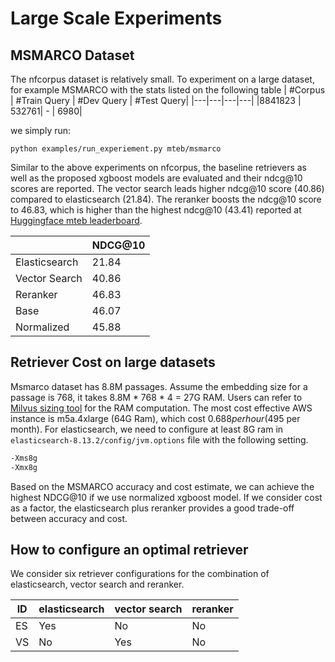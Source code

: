 # Large Scale Experiments

## MSMARCO Dataset

The nfcorpus dataset is relatively small. To experiment on a large dataset, for example MSMARCO with the stats listed on the following table
| #Corpus | #Train Query | #Dev Query | #Test Query|
|---|---|---|---|
|8841823 | 532761| - | 6980|

we simply run:

```shell
python examples/run_experiement.py mteb/msmarco
```

Similar to the above experiments on nfcorpus, the baseline retrievers as well as the proposed xgboost models are evaluated and their ndcg@10 scores are reported. The vector search leads higher ndcg@10 score (40.86) compared to elasticsearch (21.84). The reranker boosts the ndcg@10 score to 46.83, which is higher than the highest ndcg@10 (43.41) reported at [Huggingface mteb leaderboard](https://huggingface.co/spaces/mteb/leaderboard).

| | NDCG@10 |
|---|---|
|Elasticsearch | 21.84|
|Vector Search | 40.86 |
|Reranker | 46.83 |
|Base | 46.07|
|Normalized | 45.88 |

## Retriever Cost on large datasets
Msmarco dataset has 8.8M passages. Assume the embedding size for a passage is 768, it takes 8.8M * 768 * 4 = 27G RAM. Users can refer to [Milvus sizing tool](https://milvus.io/tools/sizing/) for the RAM computation. The most cost effective AWS instance is m5a.4xlarge (64G Ram), which cost $0.688 per hour ($495 per month). For elasticsearch, we need to configure at least 8G ram in `elasticsearch-8.13.2/config/jvm.options` file with the following setting.

```bash
-Xms8g
-Xmx8g
```
Based on the MSMARCO accuracy and cost estimate, we can achieve the highest NDCG@10 if we use normalized xgboost model. If we consider cost as a factor, the elasticsearch plus reranker provides a good trade-off between accuracy and cost.

## How to configure an optimal retriever

We consider six retriever configurations for the combination of elasticsearch, vector search and reranker.

| ID | elasticsearch | vector search | reranker |
|---|---|---|---|
|ES | Yes | No | No |
|VS | No  |Yes | No |